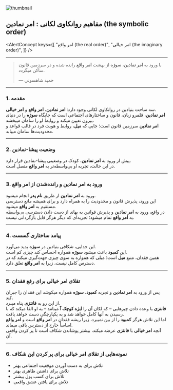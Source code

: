 
<section className="container flex max-w-screen-lg flex-col items-center mx-auto">

<Image
  src={thumbnail}
  alt="thumbnail"
  className="mt-4 w-full rounded-2xl object-cover border border-gray-800"
/>

<div className="prose dark:prose-invert max-w-full mx-auto w-full text-justify mt-6">

## مفاهیم روانکاوی لکانی : امر نمادین (the symbolic order)

<AlertConcept
  keys={[
    "امر واقع (the real order)",
    "امر خیالی (the imaginary order)",
  ]}
/>

---

> با ورود به **امر نمادین**، **سوژه** از بهشت **امر واقع** رانده شده و در سرزمین قانون ساکن میگردد.
>
> — حمید شاهسونی

---

### 1. مقدمه

سه ساحت بنیادین در روانکاوی لکانی وجود دارد: **امر نمادین**، **امر واقع** و **امر خیالی**.  
**امر نمادین**، قلمرو زبان، قانون و ساختارهای اجتماعی است که جایگاه **سوژه** را در دنیای بیرون تعیین میکند و روابط او را سامان میبخشد.  
**امر نمادین** سرزمین قانون است؛ جایی که **میل**، روابط و هویت فرد در قالب قواعد و محدودیت‌ها سامان مییابد.

---

### 2. وضعیت **پیشا-نمادین**

پیش از ورود به **امر نمادین**، کودک در وضعیتی پیشا-نمادین قرار دارد.  
در این حالت، تجربه او بی‌واسطه‌تر به **امر واقع** متصل است.

---

### 3. ورود به **امر نمادین** و رانده‌شدن از **امر واقع**

ورود به **امر نمادین** از طریق **نام پدر** انجام میشود.  
این ورود، پذیرش قانون و محدودیت را به همراه دارد و برای همیشه مانع دسترسی مستقیم به **امر واقع** میشود.  
در واقع، ورود به **امر نمادین** و پذیرش قوانین به بهای از دست دادن دسترسی بی‌واسطه به **امر واقع** تمام میشود؛ تجربه‌ای که دیگر هرگز قابل بازگردانی نیست.

---

### 4. پیامد ساختاری **گسست**

این جدایی، شکافی بنیادین در **سوژه** پدید می‌آورد.  
این **کمبود** باعث میشود **سوژه** همواره احساس کند چیزی کم است.  
همین فقدان، منبع **میل** است؛ میلی که همواره به سوی چیزی جهت‌گیری میکند که در دسترس کامل نیست، زیرا به **امر واقع** تعلق دارد.

---

### 5. تقلای **امر خیالی** برای رفع فقدان

پس از ورود به **امر نمادین** و تجربه **کمبود**، **سوژه** همواره میکوشد این فقدان را جبران کند.  
از این رو به **فانتزی** پناه میبرد.  
**فانتزی** با وعده دادن چیزهایی – که لکان آن را **ابژه کوچک آ** مینامد – به او القا میکند که با رسیدن به آنها کامل خواهد شد و به یکپارچگی دست خواهد یافت.  
اما این تلاش هرگز **کمبود** را از بین نمیبرد، زیرا ریشه فقدان در **امر واقع** است و **امر واقع** اساساً خارج از دسترس باقی میماند.  
آنچه **امر خیالی** با **فانتزی** عرضه میکند، بیشتر پوشاندن شکاف است تا پر کردن واقعی آن.

---

### 6. نمونه‌هایی از تقلای **امر خیالی** برای پر کردن این شکاف

- تلاش برای به دست آوردن موقعیت اجتماعی بهتر
- تلاش برای داشتن ظاهری بهتر
- تلاش برای کسب پول بیشتر
- تلاش برای یافتن عشق واقعی

</div>
</section>
